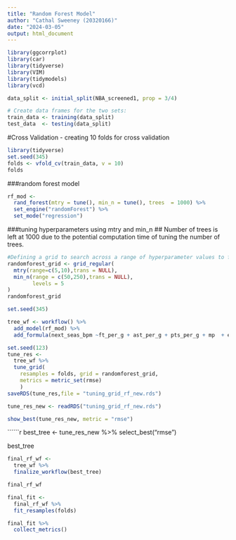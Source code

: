 ---
title: "Random Forest Model"
author: "Cathal Sweeney (20320166)"
date: "2024-03-05"
output: html_document
---

```{r}
library(ggcorrplot)
library(car)
library(tidyverse)
library(VIM)
library(tidymodels)
library(vcd)

```


```{r}
data_split <- initial_split(NBA_screened1, prop = 3/4)

# Create data frames for the two sets:
train_data <- training(data_split)
test_data  <- testing(data_split)

```

#Cross Validation - creating 10 folds for  cross validation
```{r}
library(tidyverse)
set.seed(345)
folds <- vfold_cv(train_data, v = 10)
folds
```






###random forest model
```{r}
rf_mod <- 
  rand_forest(mtry = tune(), min_n = tune(), trees  = 1000) %>% 
  set_engine("randomForest") %>% 
  set_mode("regression") 
```


###tuning hyperparameters using mtry and min_n ## Number of trees is left at 1000 due to the potential computation time of tuning the number of trees.

```{r}
#Defining a grid to search across a range of hyperparameter values to find optimal performance
randomforest_grid <- grid_regular(
  mtry(range=c(5,10),trans = NULL),
  min_n(range = c(50,250),trans = NULL),
        levels = 5
)
randomforest_grid
```


```{r}
set.seed(345)

tree_wf <- workflow() %>%
  add_model(rf_mod) %>%
  add_formula(next_seas_bpm ~ft_per_g + ast_per_g + pts_per_g + mp  + efg_pct+ trb_per_g + gs + g + mp_per_g + fg_per_g + fga_per_g + fg_pct + fg3_per_g + fg3a_per_g  + fg2_per_g + fg2a_per_g + fg2_pct + fta_per_g + ft_pct + orb_per_g + orb_pct + drb_per_g + stl_per_g + blk_per_g + tov_per_g + pf_per_g + per + ts_pct + fta_per_fga_pct + drb_pct + trb_pct + ast_pct + stl_pct + blk_pct + tov_pct + usg_pct + ows + dws +pos +bpm + age + fg3a_per_fga_pct + vorp + mov + mov_adj + win_loss_pct +ws_per_48  )
```

```{r}
set.seed(123)
tune_res <- 
  tree_wf %>% 
  tune_grid(
    resamples = folds, grid = randomforest_grid, 
    metrics = metric_set(rmse)
    )
saveRDS(tune_res,file = "tuning_grid_rf_new.rds")
```

```{r}
tune_res_new <- readRDS("tuning_grid_rf_new.rds")
```


```{r}
show_best(tune_res_new, metric = "rmse")
```

``````{r}
best_tree <- tune_res_new %>%
  select_best("rmse")

best_tree

```{r}
final_rf_wf <- 
  tree_wf %>% 
  finalize_workflow(best_tree)

final_rf_wf
```

```{r}
final_fit <- 
  final_rf_wf %>%
  fit_resamples(folds) 
```

```{r}
final_fit %>%
  collect_metrics()
```
